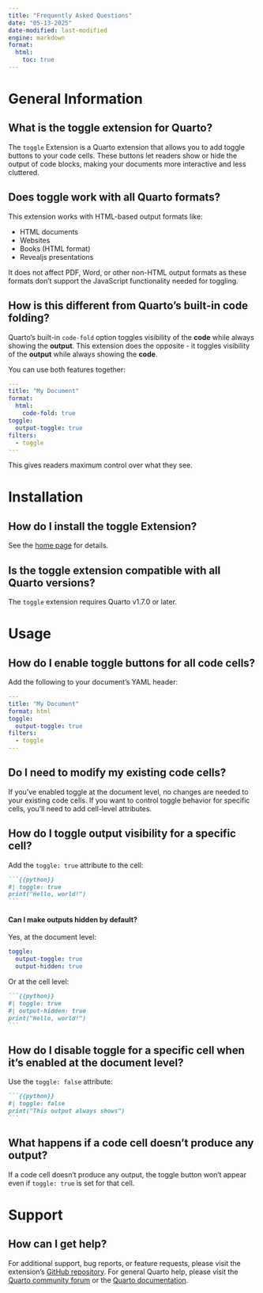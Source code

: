```yaml
---
title: "Frequently Asked Questions"
date: "05-13-2025"
date-modified: last-modified
engine: markdown
format: 
  html:
    toc: true
---
```


# General Information

## What is the toggle extension for Quarto?

The `toggle` Extension is a Quarto extension that allows you to add toggle buttons to your code cells. These buttons let readers show or hide the output of code blocks, making your documents more interactive and less cluttered.

## Does toggle work with all Quarto formats?

This extension works with HTML-based output formats like:

- HTML documents
- Websites
- Books (HTML format)
- Revealjs presentations

It does not affect PDF, Word, or other non-HTML output formats as these formats don't support the JavaScript functionality needed for toggling.

## How is this different from Quarto's built-in code folding?

Quarto's built-in `code-fold` option toggles visibility of the **code** while always showing the **output**. This extension does the opposite - it toggles visibility of the **output** while always showing the **code**.

You can use both features together:

```yaml
---
title: "My Document"
format:
  html:
    code-fold: true
toggle:
  output-toggle: true
filters:
  - toggle
---
```

This gives readers maximum control over what they see.

# Installation

## How do I install the toggle Extension?

See the [home page](index.qmd) for details. 

## Is the toggle extension compatible with all Quarto versions?

The `toggle` extension requires Quarto v1.7.0 or later.

# Usage

## How do I enable toggle buttons for all code cells?

Add the following to your document's YAML header:

```yaml
---
title: "My Document"
format: html
toggle:
  output-toggle: true
filters:
  - toggle
---
```

## Do I need to modify my existing code cells?

If you've enabled toggle at the document level, no changes are needed to your existing code cells. If you want to control toggle behavior for specific cells, you'll need to add cell-level attributes.

## How do I toggle output visibility for a specific cell?

Add the `toggle: true` attribute to the cell:

````markdown
```{{python}}
#| toggle: true
print("Hello, world!")
```
````

#### Can I make outputs hidden by default?

Yes, at the document level:

```yaml
toggle:
  output-toggle: true
  output-hidden: true
```

Or at the cell level:

````md
```{{python}}
#| toggle: true
#| output-hidden: true
print("Hello, world!")
```
````

## How do I disable toggle for a specific cell when it's enabled at the document level?

Use the `toggle: false` attribute:

````md
```{{python}}
#| toggle: false
print("This output always shows")
```
````

## What happens if a code cell doesn't produce any output?

If a code cell doesn't produce any output, the toggle button won't appear even if `toggle: true` is set for that cell.

# Support

## How can I get help? 

For additional support, bug reports, or feature requests, please visit the extension's [GitHub repository](https://github.com/coatless-quarto/toggle). For general Quarto help, please visit the [Quarto community forum](https://github.com/quarto-dev/quarto-cli/discussions) or the [Quarto documentation](https://quarto.org).